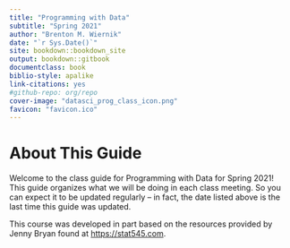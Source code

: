 ```yaml
---
title: "Programming with Data"
subtitle: "Spring 2021"
author: "Brenton M. Wiernik"
date: "`r Sys.Date()`"
site: bookdown::bookdown_site
output: bookdown::gitbook
documentclass: book
biblio-style: apalike
link-citations: yes
#github-repo: org/repo
cover-image: "datasci_prog_class_icon.png"
favicon: "favicon.ico"
---
```


# About This Guide {-}

Welcome to the class guide for Programming with Data for Spring 2021! 
This guide organizes what we will be doing in each class meeting. 
So you can expect it to be updated regularly -- in fact, the date listed above is the last time this guide was updated. 

This course was developed in part based on the resources provided by Jenny Bryan found at <https://stat545.com>.
